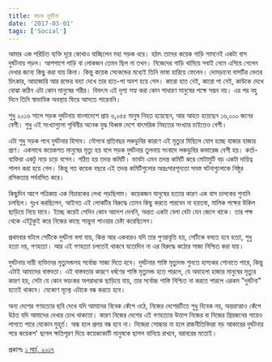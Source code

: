 ```yaml
---
title: সড়ক দুর্ঘটনা
date: '2017-03-01'
tags: ['Social']
---
```


আমার এক পরিচিত ব্যক্তি দূরে কোথাও যাচ্ছিলেন মহা সড়ক ধরে। হঠাৎ তাদের কয়েক গাড়ি সামনেই একটা বাস দুর্ঘটনায় পড়ল। আশপাশে গাড়ি বা লোকজন তেমন ছিল না তখন। নিজেদের গাড়ি থামিয়ে সবাই নেমে এগিয়ে গেলেন দেখার জন্যে কিছু করা যায় কিনা। কিন্তু কয়েক সেকেন্ডের মধ্যেই তিনি ভাষা হারিয়ে ফেলেন। দোমড়ানো বাসটির ভেতর চিৎকার, আহাজারি আর রক্তের বন্যা দেখে তার হাত-পা অবশ হয়ে গেল। কারো হাত নেই, কারো পা নেই, কাউকে দেখে বোঝা কঠিন এটা কোন মানুষের শরীর। বিভৎস এই দৃশ্য সহ্য করা কোন সাধারণ মানুষের পক্ষে সম্ভব নয়। এর পর বহু দিনে তিনি স্বাভাবিক অবস্থায় ফিরে আসতে পারেননি।

শুধু ২০১৬ সালে সড়ক দুর্ঘটনায় বাংলাদেশে প্রায় ৬,০৫৫ মানুষ নিহত হয়েছেন, আর আহত হয়েছেন ১৬,০০০ জনের বেশী। শুধু এই সংখ্যাগুলো পৃথিবীর অনেক যুদ্ধ বিধ্বস্ত দেশে বাৎসরিক নিহতের সংখ্যার চাইতেও বেশী।

এটা শুধু সড়ক পথে দুর্ঘটনার হিসাব। নৌপথে প্রতিবছর লঞ্চডুবির কারণে এই মৃত্যুর মিছিলে যোগ হচ্ছে হাজার হাজার প্রাণ। একসাথে কয়েকশত মানুষের মৃত্যু হয় বলে সড়ক দুর্ঘটনার তুলনায় সংবাদে লঞ্চডুবির কভারেজ বেশী হয়। কর্তা-ব্যক্তিরা একটু নড়ে চড়ে বসেন। গঠিত হয় তদন্ত কমিটি। ভাবটা এমন তদন্ত কমিটি করে মোটামুটি বড় একটা দায়িত্ব পালন করা হয়ে গেল। কিন্তু গত কয়েক বছরে এই তদন্ত কমিটিগুলোর অন্তঃসারশূন্যতা সমস্ত ঘটনাগুলোকে নিষ্ঠুর রসিকতায় পর্যবসিত করে।

কিছুদিন আগে পত্রিকায় এক বিচারকের লেখা পড়ছিলাম। কয়েকজন মানুষের হত্যার কারণ এক বাস চালকের শুনানি চলছিল। দুঃখ করছিলেন, আইনত এই লোকটির বিরুদ্ধে তেমন কিছু করতে পারবেন না হয়তবা, মালিক পক্ষের উকিল ছাড়িয়ে নিয়ে যাবে। ইচ্ছে করেই সেদিন কোন আদেশ দেননি, অন্তত একটা বেলা বেটা যেন জেলে থাকে। তার পক্ষ থেকে এইটুকুই করে নিজের কাছে সান্ত্বনা পাওয়ার চেষ্টা করেছিলেন।

প্রথমবার ঘটলে সেটিকে দুর্ঘটনা বলা যায়, কিন্ত আর একবারও যদি তার পুণরাবৃত্তি হয়, সেটিকে বলতে হবে হত্যা, শুধু হত্যা নয়, গণহত্যা। আর এই গণহত্যা চলতেই থাকবে যতোদিন না এর বিরুদ্ধে কঠোর সাজা নিশ্চিত করা যায়।

দুর্ঘটনায় দায়ী ব্যক্তিদের মৃত্যুদন্ডসহ সর্বোচ্চ সাজা দিতে হবে। দুর্ঘটনার শাস্তি মৃত্যুদন্ড শুনতে হাস্যকর শোনাতে পারে, কিন্তু এটাই আমাদের বাস্তবতা। এই বাস্তবতার কারণে ধর্ষণের শাস্তি মৃত্যুদন্ড হতে পারলে, যে অবহেলা হাজার মানুষের মৃত্যুর কারণ হয়, সেটা যে কোন ভয়ংকর অপরাধকে ছাড়িয়ে যায়, তার সর্বোচ্চ শাস্তি নিশ্চিত না করতে পারলে এরকম "দুর্ঘটনা" হতেই থাকবে। যেকোণ মূল্যে এটাকে বন্ধ করতে হবে।

অন্য দেশের গণহত্যার ছবি দেখে যদি আমাদের বিবেক কেঁপে ওঠে, নিজের দেশেরটিতে শুধু বিবেক নয়, অন্তরাত্মাও কেঁপে উঠত যদি আমাদের দেখার চোখ থাকতো। কারণ নিজের দেশের এই গণহত্যার উত্তাপ নিজের বা নিজের প্রিয়জনের গায়েও লাগতে পারে যেকোন মুহূর্ত। অন্ধ হলে প্রলয় বন্ধ হবে না। নিজেরা সোচ্চার না হলে রাজনীতিবিদরা বড় আকারের দুর্ঘটনার পরে কয়েকশ' ছাগল ক্ষতিপূরণ দিয়ে কয়েককোটি মানুষকে ছাগল বানিয়ে রাখবে, বরাবরের মতোই।

প্রকাশঃ [১ মার্চ, ২০১৭](https://www.facebook.com/ashraful.alam/posts/10154155744985583)
